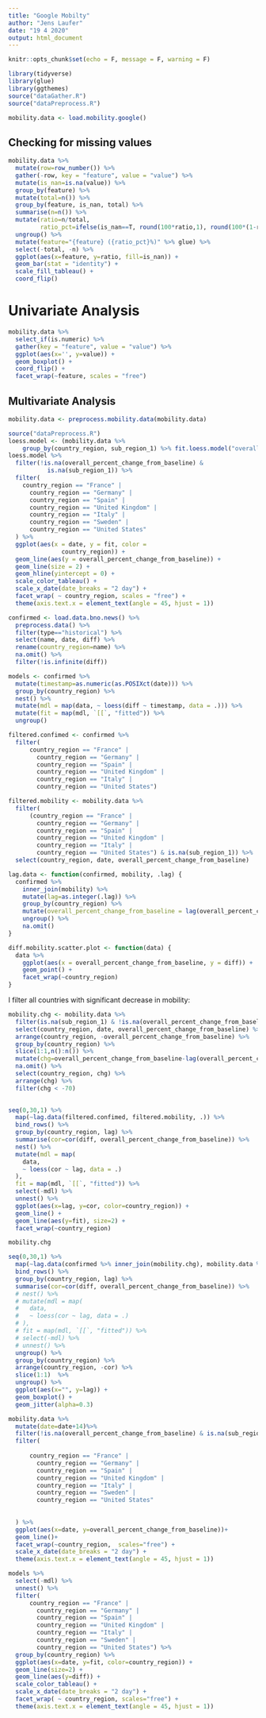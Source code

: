 ```yaml
---
title: "Google Mobilty"
author: "Jens Laufer"
date: "19 4 2020"
output: html_document
---
```


```r
knitr::opts_chunk$set(echo = F, message = F, warning = F)
```

```r
library(tidyverse)
library(glue)
library(ggthemes)
source("dataGather.R")
source("dataPreprocess.R")
```

```r
mobility.data <- load.mobility.google() 
```




## Checking for missing values 



```r

mobility.data %>% 
  mutate(row=row_number()) %>% 
  gather(-row, key = "feature", value = "value") %>% 
  mutate(is_nan=is.na(value)) %>% 
  group_by(feature) %>% 
  mutate(total=n()) %>% 
  group_by(feature, is_nan, total) %>% 
  summarise(n=n()) %>%
  mutate(ratio=n/total, 
         ratio_pct=ifelse(is_nan==T, round(100*ratio,1), round(100*(1-ratio),1))) %>% 
  ungroup() %>%
  mutate(feature="{feature} ({ratio_pct}%)" %>% glue) %>% 
  select(-total, -n) %>% 
  ggplot(aes(x=feature, y=ratio, fill=is_nan)) +
  geom_bar(stat = "identity") +
  scale_fill_tableau() +
  coord_flip()

```




# Univariate Analysis



```r
mobility.data %>% 
  select_if(is.numeric) %>% 
  gather(key = "feature", value = "value") %>% 
  ggplot(aes(x='', y=value)) +
  geom_boxplot() +
  coord_flip() +
  facet_wrap(~feature, scales = "free") 
```



## Multivariate Analysis



```r
mobility.data <- preprocess.mobility.data(mobility.data) 
```


```r

source("dataPreprocess.R")
loess.model <- (mobility.data %>% 
    group_by(country_region, sub_region_1) %>% fit.loess.model("overall_percent_change_from_baseline", ))$data
loess.model %>%
  filter(!is.na(overall_percent_change_from_baseline) &
           is.na(sub_region_1)) %>%
  filter(
    country_region == "France" |
      country_region == "Germany" |
      country_region == "Spain" |
      country_region == "United Kingdom" |
      country_region == "Italy" |
      country_region == "Sweden" |
      country_region == "United States"
  ) %>%
  ggplot(aes(x = date, y = fit, color =
               country_region)) +
  geom_line(aes(y = overall_percent_change_from_baseline)) +
  geom_line(size = 2) +
  geom_hline(yintercept = 0) +
  scale_color_tableau() +
  scale_x_date(date_breaks = "2 day") +
  facet_wrap( ~ country_region, scales = "free") +
  theme(axis.text.x = element_text(angle = 45, hjust = 1))

```



```r
confirmed <- load.data.bno.news() %>% 
  preprocess.data() %>% 
  filter(type=="historical") %>% 
  select(name, date, diff) %>% 
  rename(country_region=name) %>% 
  na.omit() %>% 
  filter(!is.infinite(diff))
```






```r
models <- confirmed %>%
  mutate(timestamp=as.numeric(as.POSIXct(date))) %>% 
  group_by(country_region) %>%
  nest() %>%
  mutate(mdl = map(data, ~ loess(diff ~ timestamp, data = .))) %>%
  mutate(fit = map(mdl, `[[`, "fitted")) %>% 
  ungroup()
```









```r
filtered.confimed <- confirmed %>% 
  filter(
      country_region == "France" |
        country_region == "Germany" |
        country_region == "Spain" |
        country_region == "United Kingdom" |
        country_region == "Italy" |
        country_region == "United States") 
```

```r
filtered.mobility <- mobility.data %>% 
  filter(
      (country_region == "France" |
        country_region == "Germany" |
        country_region == "Spain" |
        country_region == "United Kingdom" |
        country_region == "Italy" |
        country_region == "United States") & is.na(sub_region_1)) %>% 
  select(country_region, date, overall_percent_change_from_baseline) 
```


```r
lag.data <- function(confirmed, mobility, .lag) {
  confirmed %>%
    inner_join(mobility) %>%
    mutate(lag=as.integer(.lag)) %>% 
    group_by(country_region) %>%
    mutate(overall_percent_change_from_baseline = lag(overall_percent_change_from_baseline, .lag)) %>%
    ungroup() %>%
    na.omit()
}

```


```r
diff.mobility.scatter.plot <- function(data) {
  data %>%
    ggplot(aes(x = overall_percent_change_from_baseline, y = diff)) +
    geom_point() +
    facet_wrap(~country_region)
}
```


I filter all countries with significant decrease in mobility:

```r
mobility.chg <- mobility.data %>% 
  filter(is.na(sub_region_1) & !is.na(overall_percent_change_from_baseline)) %>% 
  select(country_region, date, overall_percent_change_from_baseline) %>% 
  arrange(country_region, -overall_percent_change_from_baseline) %>% 
  group_by(country_region) %>% 
  slice(1:1,n():n()) %>% 
  mutate(chg=overall_percent_change_from_baseline-lag(overall_percent_change_from_baseline)) %>% 
  na.omit() %>% 
  select(country_region, chg) %>% 
  arrange(chg) %>% 
  filter(chg < -70)
  
```



```r
seq(0,30,1) %>% 
  map(~lag.data(filtered.confimed, filtered.mobility, .)) %>% 
  bind_rows() %>% 
  group_by(country_region, lag) %>% 
  summarise(cor=cor(diff, overall_percent_change_from_baseline)) %>% 
  nest() %>%
  mutate(mdl = map(
    data,
    ~ loess(cor ~ lag, data = .)
  ),
  fit = map(mdl, `[[`, "fitted")) %>%
  select(-mdl) %>% 
  unnest() %>% 
  ggplot(aes(x=lag, y=cor, color=country_region)) +
  geom_line() +
  geom_line(aes(y=fit), size=2) +
  facet_wrap(~country_region)
```

```r
mobility.chg
```



```r
seq(0,30,1) %>% 
  map(~lag.data(confirmed %>% inner_join(mobility.chg), mobility.data %>% inner_join(mobility.chg), .)) %>% 
  bind_rows() %>% 
  group_by(country_region, lag) %>% 
  summarise(cor=cor(diff, overall_percent_change_from_baseline)) %>% 
  # nest() %>%
  # mutate(mdl = map(
  #   data,
  #   ~ loess(cor ~ lag, data = .)
  # ),
  # fit = map(mdl, `[[`, "fitted")) %>%
  # select(-mdl) %>% 
  # unnest() %>%  
  ungroup() %>% 
  group_by(country_region) %>% 
  arrange(country_region, -cor) %>% 
  slice(1:1)  %>% 
  ungroup() %>% 
  ggplot(aes(x="", y=lag)) +
  geom_boxplot() +
  geom_jitter(alpha=0.3)
```

```r
mobility.data %>% 
  mutate(date=date+14)%>%
  filter(!is.na(overall_percent_change_from_baseline) & is.na(sub_region_1)) %>% 
  filter(
    
      country_region == "France" |
        country_region == "Germany" |
        country_region == "Spain" |
        country_region == "United Kingdom" |
        country_region == "Italy" |
        country_region == "Sweden" |
        country_region == "United States"
    
    
  ) %>% 
  ggplot(aes(x=date, y=overall_percent_change_from_baseline))+
  geom_line()+
  facet_wrap(~country_region,  scales="free") +
  scale_x_date(date_breaks = "2 day") +
  theme(axis.text.x = element_text(angle = 45, hjust = 1))
```

```r
models %>% 
  select(-mdl) %>% 
  unnest() %>% 
  filter(
      country_region == "France" |
        country_region == "Germany" |
        country_region == "Spain" |
        country_region == "United Kingdom" |
        country_region == "Italy" |
        country_region == "Sweden" |
        country_region == "United States") %>% 
  group_by(country_region) %>% 
  ggplot(aes(x=date, y=fit, color=country_region)) +
  geom_line(size=2) + 
  geom_line(aes(y=diff)) +
  scale_color_tableau() +
  scale_x_date(date_breaks = "2 day") +
  facet_wrap( ~ country_region, scales="free") +
  theme(axis.text.x = element_text(angle = 45, hjust = 1))
```

